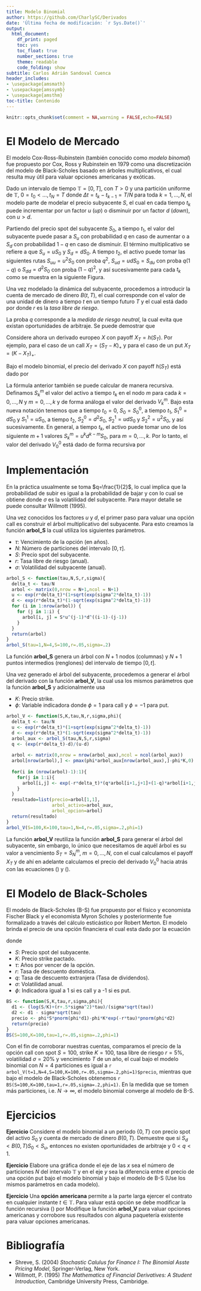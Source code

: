 ```yaml
---
title: Modelo Binomial
author: https://github.com/CharlySC/Derivados
date: 'Última fecha de modificación: `r Sys.Date()`'
output:
  html_document:
    df_print: paged
    toc: yes
    toc_float: true
    number_sections: true
    theme: readable
    code_folding: show
subtitle: Carlos Adrián Sandoval Cuenca
header_includes:
- \usepackage{amsmath}
- \usepackage{amssymb}
- \usepackage{amsthm}
toc-title: Contenido
---
```


```r
knitr::opts_chunk$set(comment = NA,warning = FALSE,echo=FALSE)
```
\pagenumbering{gobble}

# El Modelo de Mercado

El modelo Cox-Ross-Rubinstein (también conocido como *modelo binomal*) fue propuesto por Cox, Ross y Rubinstein en 1979 como una discretización del modelo de Black-Scholes basado en árboles multiplicativos, el cual resulta muy útil para valuar opciones americanas y exóticas.

Dado un intervalo de tiempo $\mathbb{T}=[0,T]$, con $T>0$ y una partición uniforme de $\mathbb{T}$, $0=t_0<\ldots,t_N=T$ donde $\Delta t=t_k-t_{k-1}=T/N$ para toda $k=1,\ldots,N$, el modelo parte de modelar el precio subyacente $S$, el cual en cada tiempo $t_k$ puede incrementar por un factor $u$ (*up*) o disminuir por un factor $d$ (*down*), con $u>d$.

Partiendo del precio spot del subyacente $S_0$, a tiempo $t_1$, el valor del subyacente puede pasar a $S_u$ con probabilidad $q$ en caso de aumentar o a $S_d$ con probabilidad $1-q$ en caso de disminuir. El término multiplicativo se refiere a que $S_u=uS_0$ y $S_d=dS_0$. A tiempo $t_2$, el activo puede tomar las siguientes rutas $S_{uu}=u^2S_0$ con proba $q^2$, $S_{ud}=udS_0=S_{du}$ con proba $q(1-q)$ o $S_{dd}=d^2S_0$ con proba $(1-q)^2$, y así sucesivamente para cada $t_k$ como se muestra en la siguiente Figura.

\begin{figure}[h]
\centering
\includegraphics[width=.6\linewidth]{ModeloBinomial.png}
\end{figure}

Una vez modelado la dinámica del subyacente, procedemos a introducir la cuenta de mercado de dinero $B(t,T)$, el cual corresponde con el valor de una unidad de dinero a tiempo $t$ en un tiempo futuro $T$ y el cual está dado por 
\begin{equation}
B(t,T)=e^{r(T-t)},
\end{equation}
donde $r$ es la *tasa libre de riesgo*.

La proba $q$ corresponde a la *medida de riesgo neutral*, la cual evita que existan oportunidades de arbitraje. Se puede demostrar que 
\begin{equation}
q=\frac{B(t_{k-1},t_k)S_0-S_d}{S_u-S_d}=\frac{e^{r\Delta t}S_0-S_d}{S_u-S_d}=\frac{e^{r\Delta t}-d}{u-d}.
\end{equation}

Considere ahora un derivado europeo $X$ con payoff $X_T=h(S_T)$. Por ejemplo, para el caso de un call $X_T=(S_T-K)_+$ y para el caso de un put $X_T=(K-X_T)_+$. 

Bajo el modelo binomial, el precio del derivado $X$ con payoff $h(S_T)$ está dado por
\begin{equation}
V_0 = e^{-rT}\mathbb{E}(h(S_T)) =e^{-rT}\sum_{k=0}^N {N \choose k} q^N(1-q)^{N-k}\ h(u^Nd^{N-k}S_0).
\end{equation}

La fórmula anterior también se puede calcular de manera recursiva. Definamos $S_k^m$  el valor del activo a tiempo $t_k$ en el nodo $m$ para cada $k=0,\ldots,N$ y $m=0,\ldots,k$ y de forma análoga el valor del derivado $V_k^m$. Bajo esta nueva notación tenemos que a tiempo $t_0=0$, $S_0=S_0^0$, a tiempo $t_1$, $S_1^0=dS_0$ y $S_1^1=uS_0$, a tiempo $t_2$, $S_2^0=d^2S_0$, $S_2^1=udS_0$ y $S_2^2=u^2S_0$, y así sucesivamente. En general, a tiempo $t_k$, el activo puede tomar uno de los siguiente $m+1$ valores $S_k^m=u^kd^{k-m}S_0$, para $m=0,\ldots,k$. Por lo tanto, el valor del derivado $V_0^0$ está dado de forma recursiva por
\begin{align}
V_N^m &= h(S_N^m), \quad m=0,\ldots,N \label{payoff} \\ 
V_k^m &= e^{-r\Delta t}\left[ qV_{k+1}^{m+1}+(1-q)V_{k+1}^m\right], \quad k=0,\ldots,N-1, \quad m=0,\ldots,k. \label{precio}
\end{align}


# Implementación

En la práctica usualmente se toma $q=\frac{1}{2}$, lo cual implica que la probabilidad de subir es igual a la probabilidad de bajar y con lo cual se obtiene 
\begin{align}
u &= e^{r\Delta t}(1+\sqrt{e^{\sigma^2\Delta t}-1}), \\
d &= e^{r\Delta t}(1-\sqrt{e^{\sigma^2\Delta t}-1}),
\end{align}
donde $\sigma$ es la volatilidad del subyacente. Para mayor detalle se puede consultar Willmott (1995).

Una vez conocidos los factores $u$ y $d$, el primer paso para valuar una opción call es construir el árbol multiplicativo del subyacente. Para esto creamos la función **arbol_S** la cual utiliza los siguientes parámetros.

* $\tau$: Vencimiento de la opción (en años).
* $N$: Número de particiones del intervalo $[0,\tau]$.
* $S$: Precio spot del subyacente.
* $r$: Tasa libre de riesgo (anual).
* $\sigma$: Volatilidad del subyacente (anual).

```r
arbol_S <- function(tau,N,S,r,sigma){
  delta_t <- tau/N
  arbol <- matrix(0,nrow = N+1,ncol = N+1)
  u <- exp(r*delta_t)*(1+sqrt(exp(sigma^2*delta_t)-1))
  d <- exp(r*delta_t)*(1-sqrt(exp(sigma^2*delta_t)-1))
  for (i in 1:nrow(arbol)) {
    for (j in 1:i) {
      arbol[i, j] = S*u^(j-1)*d^((i-1)-(j-1))
    }  
  }
  return(arbol)
}
arbol_S(tau=1,N=4,S=100,r=.05,sigma=.2)
```

La función **arbol_S** genera un árbol con $N+1$ nodos (columnas) y $N+1$ puntos intermedios (renglones) del intervalo de tiempo $[0,t]$.

Una vez generado el árbol del subyacente, procedemos a generar el árbol del derivado con la función **arbol_V**, la cual usa los mismos parámetros que la función **arbol_S** y adicionalmente usa

* $K$: Precio strike.
* $\phi$: Variable indicadora donde $\phi=1$ para call y $\phi=-1$ para put.

```r
arbol_V <- function(S,K,tau,N,r,sigma,phi){
  delta_t <- tau/N
  u <- exp(r*delta_t)*(1+sqrt(exp(sigma^2*delta_t)-1))
  d <- exp(r*delta_t)*(1-sqrt(exp(sigma^2*delta_t)-1))
  arbol_aux <- arbol_S(tau,N,S,r,sigma)
  q <- (exp(r*delta_t)-d)/(u-d)
  
  arbol <- matrix(0,nrow = nrow(arbol_aux),ncol = ncol(arbol_aux))
  arbol[nrow(arbol),] <- pmax(phi*arbol_aux[nrow(arbol_aux),]-phi*K,0)
  
  for(i in (nrow(arbol)-1):1){
    for(j in 1:i){
      arbol[i,j] <- exp(-r*delta_t)*(q*arbol[i+1,j+1]+(1-q)*arbol[i+1,j])
    }
  }
  resultado=list(precio=arbol[1,1],
                 arbol_activo=arbol_aux,
                 arbol_opcion=arbol)
  return(resultado)
}
arbol_V(S=100,K=100,tau=1,N=4,r=.05,sigma=.2,phi=1)
```

La función **arbol_V** reutiliza la función **arbol_S** para generar el árbol del subyacente, sin embargo, lo único que necesitamos de aquél árbol es su valor a vencimiento $S_T=S_N^m$, $m=0,\ldots,N$, con el cual calculamos el payoff $X_T$ y de ahí en adelante calculamos el precio del derivado $V_0^0$ hacia atrás con las ecuaciones (\ref{payoff}) y (\ref{precio}).

# El Modelo de Black-Scholes

El modelo de Black-Scholes (B-S) fue propuesto por el físico y economista Fischer Black y el economista Myron Scholes y posteriormente fue formalizado a través del cálculo esticástico por Robert Merton. El modelo brinda el precio de una opción financiera el cual esta dado por la ecuación

\begin{align}
BS(S,K,\tau,r,q,\sigma,\phi) &= \phi Se^{-q\tau}N(\phi d_1) - \phi Ke^{-r\tau}N(\phi d_2) \\
d_1 &= \frac{1}{\sigma\sqrt{\tau}}\left( \log\left( \frac{S}{K}\right) +\left( r-q+\frac{1}{2}\sigma^2 \right) \tau \right), \\
 d_2 &= d_1 - \sigma\sqrt{\tau}
\end{align}
donde

* $S$: Precio spot del subyacente.
* $K$: Precio strike pactado.
* $\tau$: Años por vencer de la opción.
* $r$: Tasa de descuento doméstica.
* $q$: Tasa de descuento extranjera (Tasa de dividendos).
* $\sigma$: Volatilidad anual.
* $\phi$: Indicadora igual a 1 si es call y a -1 si es put.

```r
BS <- function(S,K,tau,r,sigma,phi){
  d1 <- (log(S/K)+(r+.5*sigma^2)*tau)/(sigma*sqrt(tau))
  d2 <- d1 - sigma*sqrt(tau)
  precio <- phi*S*pnorm(phi*d1)-phi*K*exp(-r*tau)*pnorm(phi*d2)
  return(precio)
}
BS(S=100,K=100,tau=1,r=.05,sigma=.2,phi=1)
```

Con el fin de corroborar nuestras cuentas, comparamos el precio de la opción call con spot $S=100$, strike $K=100$, tasa libre de riesgo $r=5\%$, volatilidad $\sigma=20\%$ y vencimiento $T$ de un año, el cual bajo el modelo binomial con $N=4$ particiones es igual a `r arbol_V(t=1,N=4,S=100,K=100,r=.05,sigma=.2,phi=1)$precio`, mientras que bajo el modelo de Black-Scholes obtenemos `r BS(S=100,K=100,tau=1,r=.05,sigma=.2,phi=1)`. En la medida que se tomen más particiones, i.e. $N\rightarrow \infty$, el modelo binomial converge al modelo de B-S.

# Ejercicios

**Ejercicio** Considere el modelo binomial a un periodo $\{0,T\}$ con precio spot del activo $S_0$ y cuenta de mercado de dinero $B(0,T)$. Demuestre que si $S_d<B(0,T)S_0<S_u$, entonces no existen oportunidades de arbitraje y $0<q<1$.

**Ejercicio** Elabore una gráfica donde el eje de las $x$ sea el número de particiones $N$ del intervalo $\mathbb{T}$ y en el eje $y$ sea la diferencia entre el precio de una opción put bajo el modelo binomial y bajo el modelo de B-S (Use los mismos parámetros en cada modelo).

**Ejercicio** Una **opción americana** permite a la parte larga ejercer el contrato en cualquier instante $t\in\mathbb{T}$. Para valuar está opción se debe modificar la función recursiva (\ref{precio}) por 
\begin{equation}
V_k^m = \max\{h(S_k^m),e^{-r\Delta t}\left[ qV_{k+1}^{m+1}+(1-q)V_{k+1}^m\right]\}, \quad k=0,\ldots,N-1, \quad m=0,\ldots,k.
\end{equation}
Modifique la función **arbol_V** para valuar opciones americanas y corrobore sus resultados con alguna paquetería existente para valuar opciones americanas.

# Bibliografía

* Shreve, S. (2004) *Stochastic Calulus for Finance I: The Binomial Asste Pricing Model*, Springer-Verlag, New York.
* Willmott, P. (1995) *The Mathematics of Financial Derivatives: A Student Introduction*, Cambridge University Press, Cambridge.
